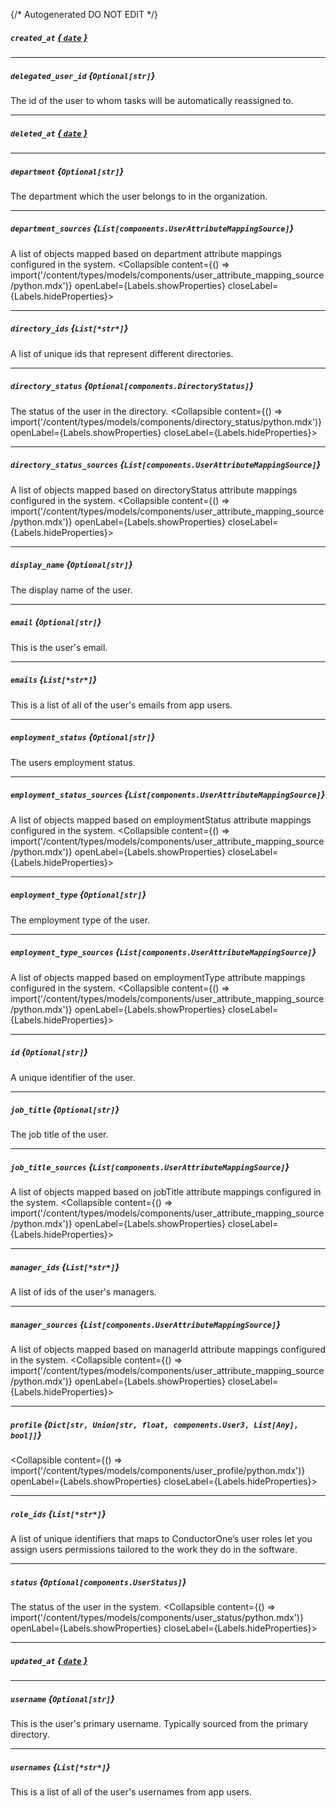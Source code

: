 {/* Autogenerated DO NOT EDIT  */}

##### `created_at` [*{ `date` }*](https://docs.python.org/3/library/datetime.html#date-objects)

---
##### `delegated_user_id` *{`Optional[str]`}*
The id of the user to whom tasks will be automatically reassigned to.

---
##### `deleted_at` [*{ `date` }*](https://docs.python.org/3/library/datetime.html#date-objects)

---
##### `department` *{`Optional[str]`}*
The department which the user belongs to in the organization.

---
##### `department_sources` *{`List[components.UserAttributeMappingSource]`}*
A list of objects mapped based on department attribute mappings configured in the system.
<Collapsible content={() => import('/content/types/models/components/user_attribute_mapping_source/python.mdx')} openLabel={Labels.showProperties} closeLabel={Labels.hideProperties}>
</Collapsible>

---
##### `directory_ids` *{`List[*str*]`}*
A list of unique ids that represent different directories.

---
##### `directory_status` *{`Optional[components.DirectoryStatus]`}*
The status of the user in the directory.
<Collapsible content={() => import('/content/types/models/components/directory_status/python.mdx')} openLabel={Labels.showProperties} closeLabel={Labels.hideProperties}>
</Collapsible>

---
##### `directory_status_sources` *{`List[components.UserAttributeMappingSource]`}*
A list of objects mapped based on directoryStatus attribute mappings configured in the system.
<Collapsible content={() => import('/content/types/models/components/user_attribute_mapping_source/python.mdx')} openLabel={Labels.showProperties} closeLabel={Labels.hideProperties}>
</Collapsible>

---
##### `display_name` *{`Optional[str]`}*
The display name of the user.

---
##### `email` *{`Optional[str]`}*
This is the user's email.

---
##### `emails` *{`List[*str*]`}*
This is a list of all of the user's emails from app users.

---
##### `employment_status` *{`Optional[str]`}*
The users employment status.

---
##### `employment_status_sources` *{`List[components.UserAttributeMappingSource]`}*
A list of objects mapped based on employmentStatus attribute mappings configured in the system.
<Collapsible content={() => import('/content/types/models/components/user_attribute_mapping_source/python.mdx')} openLabel={Labels.showProperties} closeLabel={Labels.hideProperties}>
</Collapsible>

---
##### `employment_type` *{`Optional[str]`}*
The employment type of the user.

---
##### `employment_type_sources` *{`List[components.UserAttributeMappingSource]`}*
A list of objects mapped based on employmentType attribute mappings configured in the system.
<Collapsible content={() => import('/content/types/models/components/user_attribute_mapping_source/python.mdx')} openLabel={Labels.showProperties} closeLabel={Labels.hideProperties}>
</Collapsible>

---
##### `id` *{`Optional[str]`}*
A unique identifier of the user.

---
##### `job_title` *{`Optional[str]`}*
The job title of the user.

---
##### `job_title_sources` *{`List[components.UserAttributeMappingSource]`}*
A list of objects mapped based on jobTitle attribute mappings configured in the system.
<Collapsible content={() => import('/content/types/models/components/user_attribute_mapping_source/python.mdx')} openLabel={Labels.showProperties} closeLabel={Labels.hideProperties}>
</Collapsible>

---
##### `manager_ids` *{`List[*str*]`}*
A list of ids of the user's managers.

---
##### `manager_sources` *{`List[components.UserAttributeMappingSource]`}*
A list of objects mapped based on managerId attribute mappings configured in the system.
<Collapsible content={() => import('/content/types/models/components/user_attribute_mapping_source/python.mdx')} openLabel={Labels.showProperties} closeLabel={Labels.hideProperties}>
</Collapsible>

---
##### `profile` *{`Dict[str, Union[str, float, components.User3, List[Any], bool]]`}*
<Collapsible content={() => import('/content/types/models/components/user_profile/python.mdx')} openLabel={Labels.showProperties} closeLabel={Labels.hideProperties}>
</Collapsible>

---
##### `role_ids` *{`List[*str*]`}*
A list of unique identifiers that maps to ConductorOne’s user roles let you assign users permissions tailored to the work they do in the software.

---
##### `status` *{`Optional[components.UserStatus]`}*
The status of the user in the system.
<Collapsible content={() => import('/content/types/models/components/user_status/python.mdx')} openLabel={Labels.showProperties} closeLabel={Labels.hideProperties}>
</Collapsible>

---
##### `updated_at` [*{ `date` }*](https://docs.python.org/3/library/datetime.html#date-objects)

---
##### `username` *{`Optional[str]`}*
This is the user's primary username. Typically sourced from the primary directory.

---
##### `usernames` *{`List[*str*]`}*
This is a list of all of the user's usernames from app users.


